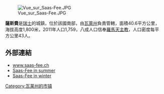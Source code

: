 [[Image:Vue_sur_Saas-Fee.JPG|right]]

'''薩斯費'''是[[瑞士|瑞士]]的城鎮，位於該國南部，由[[瓦萊州|瓦萊州]]負責管轄，面積40.6平方公里，海拔高度1,800米，2011年人口1,759，八成人口信奉[[羅馬天主教|羅馬天主教]]，人口密度每平方公里43人。

==外部連結==
*[http://www.saas-fee.ch www.saas-fee.ch]
*[http://uk.youtube.com/watch?v=iU5sDxtrFVU Saas-Fee in summer]
*[http://uk.youtube.com/watch?v=Z_02GTGYKhw Saas-Fee in winter]

{{Authority control}}
{{Switzerland-geo-stub}}
[[Category:瓦莱州的市镇|Category:瓦莱州的市镇]]